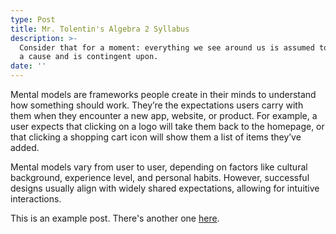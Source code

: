 ```yaml
---
type: Post
title: Mr. Tolentin's Algebra 2 Syllabus
description: >-
  Consider that for a moment: everything we see around us is assumed to have had
  a cause and is contingent upon.
date: ''
---
```


Mental models are frameworks people create in their minds to understand how something should work. They’re the expectations users carry with them when they encounter a new app, website, or product. For example, a user expects that clicking on a logo will take them back to the homepage, or that clicking a shopping cart icon will show them a list of items they’ve added.

Mental models vary from user to user, depending on factors like cultural background, experience level, and personal habits. However, successful designs usually align with widely shared expectations, allowing for intuitive interactions.

This is an example post. There's another one [here](/posts/example-post).
